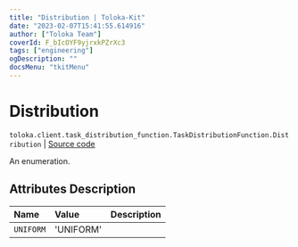 ```yaml
---
title: "Distribution | Toloka-Kit"
date: "2023-02-07T15:41:55.614916"
author: ["Toloka Team"]
coverId: F_bIcOYF9yjrxkPZrXc3
tags: ["engineering"]
ogDescription: ""
docsMenu: "tkitMenu"
---
```


# Distribution
`toloka.client.task_distribution_function.TaskDistributionFunction.Distribution` | [Source code](https://github.com/Toloka/toloka-kit/blob/v1.1.3/src/client/task_distribution_function.py#L32)

An enumeration.

## Attributes Description

| Name | Value | Description |
| :------| :-----------| :----------| 
`UNIFORM`|'UNIFORM'|